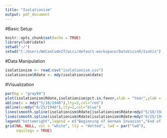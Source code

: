 ```yaml
---
title: "Isolationism"
output: pdf_document
---
```

#Basic Setup
```r
knitr::opts_chunk$set(echo = TRUE)
library(lubridate)
setwd("~/")
setwd("C:/Users/WeCanCodeIT/wcci/default-workspace/DataVizinR/IsoViz")
```

#Data Manipulation
```r
isolationism <- read.csv("isolationism.csv")
isolationism$Rdate <- mdy(isolationism$date)
```

#Visualization

```r
par(bg = "gray94")
plot(isolationism$Rdate,isolationism$pct.in.favor,xlab = "Year",ylab = "Percentage in Favor",main = "Percentage of Americans in Favor of Intervention in France", pch=16)
abline(v = mdy("5/10/1940"),lty=2,col="red")
abline(v=mdy("6/25/1940"),lty=2,col="blue")
lines(smooth.spline(isolationism$Rdate[isolationism$Rdate<mdy("5/10/1940")],isolationism$pct.in.favor[isolationism$Rdate<mdy("5/10/1940")],spar=0.3))
lines(smooth.spline(isolationism$Rdate[isolationism$Rdate>mdy("6/25/1940")],isolationism$pct.in.favor[isolationism$Rdate>mdy("6/25/1940")],spar=2))
legend("bottomright",legend = c("Beginning of German Invasion","End of German Invasion"),col = c("red","blue"),lty = c(2,2))
grid(NA, NULL, col = "white", lty = "dotted", lwd = par("lwd"),
     equilogs = TRUE)
```

